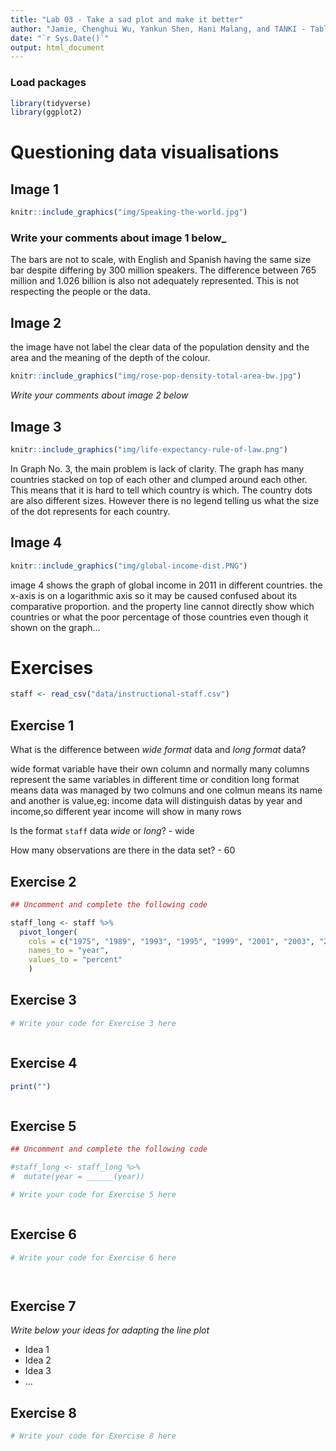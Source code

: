 ```yaml
---
title: "Lab 03 - Take a sad plot and make it better"
author: "Jamie, Chenghui Wu, Yankun Shen, Hani Malang, and TANKI - Table 11"
date: "`r Sys.Date()`"
output: html_document
---
```


### Load packages

```r
library(tidyverse)
library(ggplot2)
```


# Questioning data visualisations

## Image 1

```r
knitr::include_graphics("img/Speaking-the-world.jpg")
```

### Write your comments about image 1 below_

The bars are not to scale, with English and Spanish having the same size bar despite differing by 300 million speakers. The difference between 765 million and 1.026 billion is also not adequately represented. This is not respecting the people or the data.



## Image 2
the image have not label the clear data of the population density and the area and the meaning of the depth of the colour.
```r
knitr::include_graphics("img/rose-pop-density-total-area-bw.jpg")
```

_Write your comments about image 2 below_




## Image 3

```r
knitr::include_graphics("img/life-expectancy-rule-of-law.png")
```

In Graph No. 3, the main problem is lack of clarity. The graph has many countries stacked on top of each other and clumped around each other. This means that it is hard to tell which country is which. The country dots are also different sizes. However there is no legend telling us what the size of the dot represents for each country.

## Image 4

```r
knitr::include_graphics("img/global-income-dist.PNG")
```

 image 4 shows the graph of global income in 2011 in different countries. the x-axis is on a logarithmic axis so it may be caused confused about its comparative proportion. and the property line cannot directly show which countries or what the poor percentage of those countries even though it shown on the graph...






# Exercises

```r
staff <- read_csv("data/instructional-staff.csv")
```


## Exercise 1

What is the difference between *wide format* data and *long format* data?

wide format variable have their own column and normally many columns represent the same variables in different time or condition
long format means data was managed by two colmuns and one colmun means its name and another is value,eg: income data will distinguish datas by year and income,so different year income will show in many rows

Is the format `staff` data *wide* or *long*?
- wide



How many observations are there in the data set?
- 60



## Exercise 2

```r
## Uncomment and complete the following code

staff_long <- staff %>%
  pivot_longer(
    cols = c("1975", "1989", "1993", "1995", "1999", "2001", "2003", "2005", "2007", "2009", "2011"), 
    names_to = "year",
    values_to = "percent"
    )

```


## Exercise 3

```r
# Write your code for Exercise 3 here



```

## Exercise 4

```r
print("")



```

## Exercise 5

```r
## Uncomment and complete the following code

#staff_long <- staff_long %>%
#  mutate(year = ______(year))
```


```r
# Write your code for Exercise 5 here



```

## Exercise 6

```r
# Write your code for Exercise 6 here




```

## Exercise 7

_Write below your ideas for adapting the line plot_

* Idea 1
* Idea 2
* Idea 3
* ...


## Exercise 8

```r
# Write your code for Exercise 8 here



```


